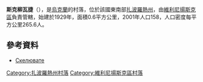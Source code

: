 {{coord|47|59|46|N|35|21|0|E|scale:30000|display=title}}

'''斯克柳瓦捷'''（{{lang-uk|Скелювате}}），是[[烏克蘭|烏克蘭]]的村落，位於該國東南部[[扎波羅熱州|扎波羅熱州]]，由[[維利尼揚斯克區|維利尼揚斯克區]]負責管轄，始建於1929年，面積0.6平方公里，2001年人口158，人口密度每平方公里265.6人。

==參考資料==
*[http://gska2.rada.gov.ua/pls/z7502/A005?rdat1=02.01.2008&rf7571=12102 Скелювате]{{dead link|date=2018年3月 |bot=InternetArchiveBot |fix-attempted=yes }}

[[Category:扎波羅熱州村落|Category:扎波羅熱州村落]]
[[Category:維利尼揚斯克區村落|Category:維利尼揚斯克區村落]]


{{Zaporizhia-geo-stub}}